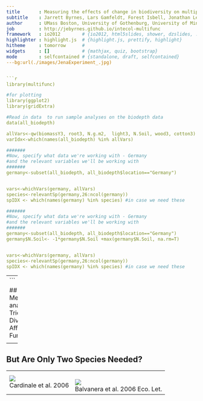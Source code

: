```yaml
---
title       : Measuring the effects of change in biodiversity on multiple ecosystem functions
subtitle    : Jarrett Byrnes, Lars Gamfeldt, Forest Isbell, Jonathan Lefcheck, John Griffin, Andrew Hector, Bradley Cardinale, David Hooper, Laura Dee, J. Emmett Duffy
author      : UMass Boston, University of Gothenburg, University of Minnesota, Virginia Institute of Marine Sciences, Swansea University, University of Zurich, University of Michigan, Western Washington University, University of California Santa Barbara, Virginia Institute of Marine Sciences
job         : http://jebyrnes.github.io/intecol-multifunc
framework   : io2012        # {io2012, html5slides, shower, dzslides, ...}
highlighter : highlight.js  # {highlight.js, prettify, highlight}
hitheme     : tomorrow      # 
widgets     : []            # {mathjax, quiz, bootstrap}
mode        : selfcontained # {standalone, draft, selfcontained}
---bg:url(./images/JenaExperiment_.jpg) 


```r
library(multifunc)

#for plotting
library(ggplot2)
library(gridExtra)

#Read in data  to run sample analyses on the biodepth data
data(all_biodepth)

allVars<-qw(biomassY3, root3, N.g.m2,  light3, N.Soil, wood3, cotton3)
varIdx<-which(names(all_biodepth) %in% allVars)

#######
#Now, specify what data we're working with - Germany
#and the relevant variables we'll be working with
#######
germany<-subset(all_biodepth, all_biodepth$location=="Germany")


vars<-whichVars(germany, allVars)
species<-relevantSp(germany,26:ncol(germany))
spIDX <- which(names(germany) %in% species) #in case we need these

#######
#Now, specify what data we're working with - Germany
#and the relevant variables we'll be working with
#######
germany<-subset(all_biodepth, all_biodepth$location=="Germany")
germany$N.Soil<- -1*germany$N.Soil +max(germany$N.Soil, na.rm=T)


vars<-whichVars(germany, allVars)
species<-relevantSp(germany,26:ncol(germany))
spIDX <- which(names(germany) %in% species) #in case we need these
```


---
```


## Meta-analysis Trio: Diversity Affects Function

<table height=100% width=100%><tr>
  <td><img src="./people/troika.jpg"><br>
  </td>
  <td><br /><img src="./images/balvanera_et_al.jpg"><br>Balvanera et al. 2006 Eco. Let.</td>
</tr></table>

--- 

## But Are Only Two Species Needed?

<table height=100% width=100%><tr>
  <td><img src="./people/cardinale_algae_2.jpg"><br>Cardinale et al. 2006
  </td>
  <td><br /><img src="./images/cardinale_et_al_saturation.jpg"><br>Balvanera et al. 2006 Eco. Let.</td>
</tr></table>

---bg:url(./images/amphipods.jpg) 

<div class="build"><center><img src="./images/duffy_2003.jpg", class="build"></center>

<div style="background-color:grey; color:black; width:220px; margin-width:4px;">Duffy et al. 2003 Ecology Letters</div></div>

---

## 
<center><b><span style="font-size:64pt; font-color:black"><i>Multifunctionality</i>: the simultaneous performance of multiple functions</span></b></center>



---
## How to Measure Multifunctionality 
> 1. Past Methods of 'Measuring' Multifunctionality
> 2. At the Threshold of a Solution
> 3. Future Explorations of BEMF


---

## An Example: Biodepth 
<center>

<center><img src="./images/biodepth.jpg", class="build"></center>

</center>


---

## Functions Measured in Germany
<center>
```r
germanyForPlotting<-melt(germany[,c(8,which(names(germany) %in% vars))], id.vars="Diversity")
germanyForPlotting$variable <- factor(germanyForPlotting$variable)

#make the levels of the functions into something nice for plots
levels(germanyForPlotting$variable) <- c('Aboveground Biomass', 'Root Biomass', 'Cotton Decomposition', 'Soil Nitrogen', 'Plant Nitrogen')

germanyFits <- dlply(germanyForPlotting, .(variable), function(x) lm(value ~ Diversity, data=x))

germanyLabels <- data.frame(variable = levels(germanyForPlotting$variable), 
                            Diversity=7, value=c(2000, 1200, 1.5, 6, 20), 
                            lab=paste(letters[1:5], ")", sep=""),
                            r2 = sapply(germanyFits, function(x) summary(x)$r.squared),
                            p = sapply(germanyFits, function(x) anova(x)[1,5])
                            )


german_functions <- ggplot(aes(x=Diversity, y=value),data=germanyForPlotting) +
  geom_point(size=4)+
  facet_wrap(~variable, scales="free") +
  theme_bw(base_size=20)+
  stat_smooth(method="lm", colour="black", size=2) + 
  xlab("\nSpecies Richness") +
  ylab("Value of Function\n") +
 theme(panel.grid = element_blank())

german_functions

```
</center>

---

## Different Ways of Measuring Multifunctionality 
1. Overlap in Species Influencing Function
2. Average Function
3. Number of Functions Performing at a _Threshold_

---

## Overlap in Species Influencing Function

<center>
```r
redund<-getRedundancy(vars, species, germany)
posCurve<-divNeeded(redund, type="positive")
posCurve$div<-posCurve$div/ncol(redund)
pc<-qplot(nfunc, div, data=posCurve, group=nfunc,  alpha=I(0))+
  geom_jitter(size=4, position = position_jitter(height=0.001, width = .05))+
  ylab("Fraction of Species Pool\nwith Positive Effect\n")+ 
  xlab("\nNumber of Functions")+theme_bw(base_size=24)+ylim(c(0,1))

pc
```
</center>

<div class="build"><center><font color='red'>This is not a measure of Multifunctionality</font></center></div>

---

## Average of Standardized Function

<center>
```r
germany<-cbind(germany, getStdAndMeanFunctions(germany, vars))
ggplot(aes(x=Diversity, y=meanFunction),data=germany)+geom_point(size=3)+
  theme_bw(base_size=15)+
  stat_smooth(method="lm", colour="black", size=2) + 
  xlab("\nSpecies Richness") +
  ylab("Average Value of Standardized Functions\n")
```
</center>
<div class="build"><center><font color='red'>Many results lead to the same line</font></center></div>

---

## Number of Functions Performing at a _Threshold_

<center>
```r
germanyThresh<-getFuncsMaxed(germany, vars, threshmin=0.05, threshmax=0.99, prepend=c("plot","Diversity"), maxN=7)

gcPlot<-subset(germanyThresh, germanyThresh$thresholds==0.8) 

gcPlot$percent<-paste(100*gcPlot$thresholds, "%", sep="")

qplot(Diversity, funcMaxed, data=gcPlot, size=I(3)) +
  stat_smooth(method="glm", family=quasipoisson(link="identity"), colour="red", lwd=1.2) +
  ylab(expression("Number of Functions" >= Threshold)) +
  xlab("Species Richness") +
  theme_bw(base_size=22) 

```
</center>
<div class="build"><center><font color='red'>Threshold may be arbitrary</font></center></div>

---
## How to Measure Multifunctionality 
1. Past Methods of 'Measuring' Multifunctionality
2. <font color=red>At the Threshold of a Solution</font>
3. Future Explorations of BEMF

---
## Thresholds Seem Arbitrary
<center>
```r

gcPlot<-subset(germanyThresh, germanyThresh$thresholds %in% qw(0.2, 0.4, 0.6, 0.8)) #note, using qw as %in% is a string comparison operator

gcPlot$percent<-paste(100*gcPlot$thresholds, "%", sep="")

qplot(Diversity, funcMaxed, data=gcPlot, facets=~percent, size=I(3)) +
  stat_smooth(method="glm", family=quasipoisson(link="identity"), colour="red", lwd=1.2) +
  ylab(expression("Number of Functions" >= Threshold)) +
  xlab("Species Richness") +
  theme_bw(base_size=22) 
```
</center>

---

## Slope Changes Systematically Across Thresholds

<center>
```r
germanyLinearSlopes<-getCoefTab(funcMaxed ~ Diversity, data=germanyThresh, coefVar="Diversity", family=quasipoisson(link="identity"))

germanyThresh <- getFuncsMaxed(germany, vars, threshmin=0.05, threshmax=0.99, prepend=c("plot","Diversity"), maxN=7)

germanyThresh$percent <- 100*germanyThresh$thresholds

germanIDX <- getIndices(germanyLinearSlopes, germanyThresh, funcMaxed ~ Diversity)

germanyThresh$IDX <- 0
germanyThresh$IDX [which(germanyThresh$thresholds %in% 
                           c(germanIDX$Tmin, germanIDX$Tmax, germanIDX$Tmde))] <- 1


germanLines <- 
  ggplot(data=germanyThresh, aes(x=Diversity, y=funcMaxed, group=percent)) +
    ylab(expression("Number of Functions" >= Threshold)) +
    xlab("Species Richness") +
    stat_smooth(method="glm", family=quasipoisson(link="identity"),  fill=NA, aes(color=percent), lwd=0.3) +
    theme_bw(base_size=22) +
    scale_color_gradient(name="Percent of \nMaximum", low="blue", high="red")

germanLines+
  annotate(geom="text", x=0, y=c(0.5,1.5,3.7), label=c("    ", "    ", "    ")) +
  annotate(geom="text", x=16.7, y=c(germanIDX$Mmin, germanIDX$Mmax, germanIDX$Mmde), label=c("   ", "    ", "    "))
```   

</center>

---

## Slope Changes Systematically Across Thresholds

<center>
```r
germanLines + 
  geom_smooth(method="glm", family=quasipoisson(link="identity"), 
              fill=NA, aes(color=percent), data=germanyThresh[which(germanyThresh$IDX>0),], lwd=8) +
  annotate(geom="text", x=0, y=c(0.25,2,4.7), label=c("Tmax", "Tmde", "Tmin"), size=8) +
  annotate(geom="text", x=16.75, y=c(germanIDX$Mmin, germanIDX$Mmax, germanIDX$Mmde), label=c("Mmin", "Mmax", "Mmde"), size=7)
```

</center>

---

## Slope Changes Systematically Across Thresholds
<center>

```r

germanSlopes <- ggplot(germanyLinearSlopes, aes(x=thresholds)) +
  geom_ribbon(fill="grey50", aes(x=thresholds*100, ymin=Estimate-1.96*germanyLinearSlopes[["Std. Error"]], 
                                  ymax=Estimate+1.96*germanyLinearSlopes[["Std. Error"]])) +
  geom_point(aes(x=thresholds*100, y=Estimate)) +
  ylab("Change in Number of Function\n per Addition of 1 Species\n") +
  xlab("\nThreshold (%)") +
  stat_abline(intercept=0, slope=0, lwd=1, linetype=2) +
  theme_bw(base_size=22)

germanSlopes + 
  annotate(geom="text", y=c(-0.02, -0.02, -0.02, germanIDX$Rmde.linear+0.02), x=c(germanIDX$Tmin*100, germanIDX$Tmde*100, germanIDX$Tmax*100, germanIDX$Tmde*100),  label=c("Tmin", "Tmde", "Tmax", "Rmde"), color="black", size=8) 
```

</center>

---
## How to Measure Multifunctionality 
1. Past Methods of 'Measuring' Multifunctionality
2. At the Threshold of a Solution
3. <font color="red">Future Explorations of BEMF</font>


---
## Comparing Systems

```r

####
# Now we will look at the entire BIODEPTH dataset
#
# Note the use of ddply from plyr to generate the new data frame using all locations from biodepth.
# If you're not using plyr for your data aggregation, you should be.  http://plyr.had.co.nz/
# It will save you a lot of time and headaches in the future.
####

#Read in data  to run sample analyses on the biodepth data
allVars<-qw(biomassY3, root3, N.g.m2,  light3, N.Soil, wood3, cotton3)
varIdx<-which(names(sub_biodepth) %in% allVars)



#re-normalize so that everything is on the same sign-scale (e.g. the maximum level of a function is the "best" function)
sub_biodepth<-ddply(all_biodepth, .(location), function(adf){
  adf$light3<- -1*adf$light3+max(adf$light3, na.rm=T)
  adf$N.Soil<- -1*adf$N.Soil +max(adf$N.Soil, na.rm=T)
  
  adf
})


#get thresholds
bdThreshes<-ddply(sub_biodepth, .(location), function(x) getFuncsMaxed(x, vars=allVars, prepend=c("plot","Diversity"), maxN=8))


####look at slopes

#note, maxIT argument is due to some fits needing more iterations to converge
bdLinearSlopes<-getCoefTab(funcMaxed ~ Diversity, data=bdThreshes, groupVar=c("location", "thresholds"), 
                           coefVar="Diversity", family=quasipoisson(link="identity"), control=list(maxit=800))


indexTable <- lapply(levels(bdLinearSlopes$location), function(x){
  slopedata <- subset(bdLinearSlopes, bdLinearSlopes$location==x) 
  threshdata <- subset(bdThreshes, bdThreshes$location==x) 
  ret <- getIndices(slopedata, threshdata, funcMaxed ~ Diversity)
  ret<-cbind(location=x, ret)
  ret
})
indexTable <- ldply(indexTable)

indexTable$Mmin[which(is.na(indexTable$Mmin))]<-indexTable$nFunc[which(is.na(indexTable$Mmin))]
indexTable$Tmin[which(is.na(indexTable$Tmin))]<-0

indexTable$Mmin <- round(indexTable$Mmin)


indexTable$Tmde=indexTable$Tmde*100
indexTable$Tmax=indexTable$Tmax*100
indexTable$Tmin=indexTable$Tmin*100

#figure
names(bdLinearSlopes) <- c("location", "thresholds", "Estimate", "StdError", "tvalue", "p")
bdLinearSlopes$thresholds <- bdLinearSlopes$thresholds*100

bdLinearSlopes <- bdLinearSlopes[-which(is.na(bdLinearSlopes$Estimate)),]

ggplot(data=bdLinearSlopes, aes(x=thresholds, y=Estimate)) +
  geom_ribbon(mapping= aes(x=thresholds,
                  ymin=Estimate-1.96*StdError,
                  ymax=Estimate+1.96*StdError), fill="grey50") +
  geom_point(size=2.2) +
  ylab("Change in Number of Functions \nper Addition of 1 Species\n") +
  xlab("\nThreshold (%)") +
  facet_wrap(~location)+#, scale="free") +
  stat_abline(intercept=0, slope=0, lwd=0.6, linetype=2) +
  theme_bw(base_size=22)

#slopePlot
```

---
## Comparing Systems Behaviour
<center>
```r
qplot(Tmax, Mmax/nFunc*100, size=Rmde.linear, 
      data=indexTable, geom="point", color=Tmde) + 
  geom_text(data=indexTable, aes(x=Tmax-2, y=100*Mmax/nFunc+4, label=location), size=I(5)) +
 # scale_color_discrete(guide=FALSE) +
  theme_bw(base_size=24) +
  xlab("\nHighest Threshold with a Diversity Effect") +
  ylab("Percentage of Functions Maximized\n") +
  scale_size_continuous("Slope of Strongest Observed\nDiversity Effect") +
  xlim(c(40,100)) +
  ylim(c(0,110))

```
</center>

---

## Assessing Generality of Metrics

<center>

```r

colci <- function(atab){
  ldply(apply(atab,2,function(x) mean_cl_boot(x)))
}

indexTable2 <- indexTable[,-10]
indexTable2$Mmin <- indexTable$Mmin/indexTable$nFunc*100
indexTable2$Mmax <- indexTable$Mmax/indexTable$nFunc*100
indexTable2$Mmde <- indexTable$Mmde/indexTable$nFunc*100
indexTable2$Pmde.linear <- indexTable$Pmde.linear*100

indexTable2 <- data.frame(Mean=colMeans(indexTable2[,-1]),
                           lower.CI = colci(indexTable2[,-1])[,3],
                           upper.CI = colci(indexTable2[,-1])[,4])



indexTable2$metric <- rownames(indexTable2)

indexSummary <- indexTable2[c(3:2,8:7),]
indexSummary$metric <- factor(indexSummary$metric, levels=indexSummary$metric)
indexSummary$Type="Max Threshold"
indexSummary$Type[grep("mde", indexSummary$metric)] <- "Strongest Diversity Effect"

ggplot(indexSummary, aes(x=metric, y=Mean, ymin=lower.CI, ymax=upper.CI)) +
  geom_point(size=4)+
  geom_linerange(size=1) +
  theme_bw(base_size=24) +
  xlab("") +
  ylab("Percentage\n") +
  stat_hline(yintercept=0, lwd=2, lty=2) +
  facet_wrap(~Type, scale="free_x") +
  ylim(c(0,100))
```

</center>

---
## How do We Measure Multifunctionality? 
> 1. Multifunctionality is a nuanced phenomenon
> 2. Multiple methods in the literature address different aspects of multifunctionality 
> 3. Examining the relationship between diversity and # of Functions > a threshold at multiple thresholds provides new promising metrics
<br />
<div class="build"><center><font color='red'>These methods not limited to biodiversity-ecosystem function research</font></center></div>

---
## Thanks to NCEAS & the BEF Working Group 
<center>
![group](./images/nceas-group.jpg)
</center>
Paper: [http://bit.ly/multifunc](http://bit.ly/multifunc) 
<br>
R Multifunc Library: [https://github.com/jebyrnes/multifunc](https://github.com/jebyrnes/multifunc)
<br>
![nceas](./images/nceas-logo.jpg)
![nsf](./images/nsf-logo.jpg)
